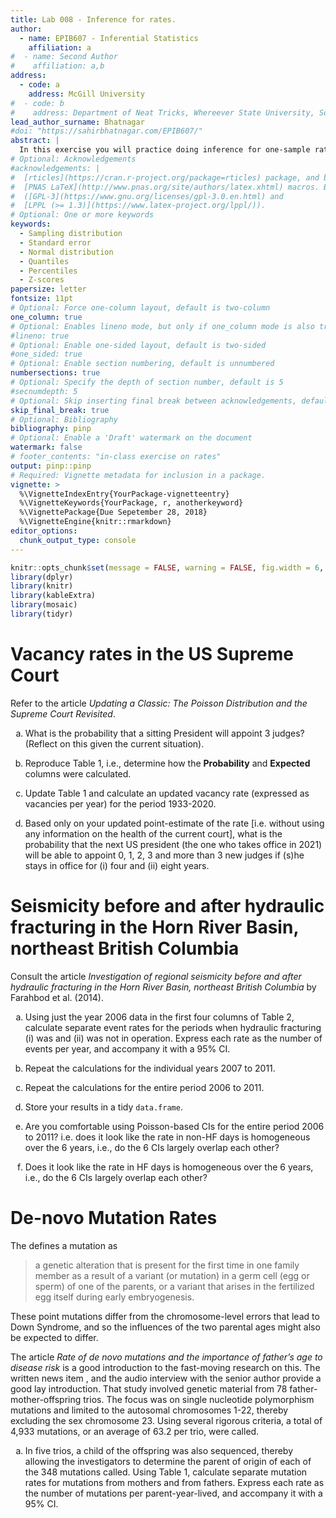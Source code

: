 ```yaml
---
title: Lab 008 - Inference for rates.
author:
  - name: EPIB607 - Inferential Statistics
    affiliation: a
#  - name: Second Author
#    affiliation: a,b
address:
  - code: a
    address: McGill University
#  - code: b
#    address: Department of Neat Tricks, Whereever State University, Someplace, MC, 67890
lead_author_surname: Bhatnagar
#doi: "https://sahirbhatnagar.com/EPIB607/"
abstract: |
  In this exercise you will practice doing inference for one-sample rates. 
# Optional: Acknowledgements
#acknowledgements: |
#  [rticles](https://cran.r-project.org/package=rticles) package, and both packages rely on the
#  [PNAS LaTeX](http://www.pnas.org/site/authors/latex.xhtml) macros. Both these sources are
#  ([GPL-3](https://www.gnu.org/licenses/gpl-3.0.en.html) and
#  [LPPL (>= 1.3)](https://www.latex-project.org/lppl/)).
# Optional: One or more keywords
keywords:
  - Sampling distribution
  - Standard error
  - Normal distribution
  - Quantiles
  - Percentiles
  - Z-scores
papersize: letter
fontsize: 11pt
# Optional: Force one-column layout, default is two-column
one_column: true
# Optional: Enables lineno mode, but only if one_column mode is also true
#lineno: true
# Optional: Enable one-sided layout, default is two-sided
#one_sided: true
# Optional: Enable section numbering, default is unnumbered
numbersections: true
# Optional: Specify the depth of section number, default is 5
#secnumdepth: 5
# Optional: Skip inserting final break between acknowledgements, default is false
skip_final_break: true
# Optional: Bibliography 
bibliography: pinp
# Optional: Enable a 'Draft' watermark on the document
watermark: false
# footer_contents: "in-class exercise on rates"
output: pinp::pinp
# Required: Vignette metadata for inclusion in a package.
vignette: >
  %\VignetteIndexEntry{YourPackage-vignetteentry}
  %\VignetteKeywords{YourPackage, r, anotherkeyword}
  %\VignettePackage{Due Sepetember 28, 2018}
  %\VignetteEngine{knitr::rmarkdown}
editor_options: 
  chunk_output_type: console
---
```



```r
knitr::opts_chunk$set(message = FALSE, warning = FALSE, fig.width = 6, fig.height = 6)
library(dplyr)
library(knitr)
library(kableExtra)
library(mosaic)
library(tidyr)
```


\begin{table}[h]
\begin{center}
\begin{tabular}{|r|rr|rr|rr|}
\hline
$y$ & \multicolumn{2}{c}{95\%} & \multicolumn{2}{c}{90\%} & \multicolumn{2}{c}{80\%} \\
\hline
0 & 0.00 & 3.69 & 0.00 & 3.00 & 0.00 & 2.30 \\
1 & 0.03 & 5.57 & 0.05 & 4.74 & 0.11 & 3.89 \\
2 & 0.24 & 7.22 & 0.36 & 6.30 & 0.53 & 5.32 \\
3 & 0.62 & 8.77 & 0.82 & 7.75 & 1.10 & 6.68 \\
4 & 1.09 & 10.24 & 1.37 & 9.15 & 1.74 & 7.99 \\
& & & & & &  \\
5 & 1.62 & 11.67 & 1.97 & 10.51 & 2.43 & 9.27 \\
6 & 2.20 & 13.06 & 2.61 & 11.84 & 3.15 & 10.53 \\
7 & 2.81 & 14.42 & 3.29 & 13.15 & 3.89 & 11.77 \\
8 & 3.45 & 15.76 & 3.98 & 14.43 & 4.66 & 12.99 \\
9 & 4.12 & 17.08 & 4.70 & 15.71 & 5.43 & 14.21 \\
& & & & & &  \\
10 & 4.80 & 18.39 & 5.43 & 16.96 & 6.22 & 15.41 \\
11 & 5.49 & 19.68 & 6.17 & 18.21 & 7.02 & 16.60 \\
12 & 6.20 & 20.96 & 6.92 & 19.44 & 7.83 & 17.78 \\
13 & 6.92 & 22.23 & 7.69 & 20.67 & 8.65 & 18.96 \\
14 & 7.65 & 23.49 & 8.46 & 21.89 & 9.47 & 20.13 \\
& & & & & &  \\
15 & 8.40 & 24.74 & 9.25 & 23.10 & 10.30 & 21.29 \\
16 & 9.15 & 25.98 & 10.04 & 24.30 & 11.14 & 22.45 \\
17 & 9.90 & 27.22 & 10.83 & 25.50 & 11.98 & 23.61 \\
18 & 10.67 & 28.45 & 11.63 & 26.69 & 12.82 & 24.76 \\
19 & 11.44 & 29.67 & 12.44 & 27.88 & 13.67 & 25.90 \\
& & & & & &  \\
20 & 12.22 & 30.89 & 13.25 & 29.06 & 14.53 & 27.05 \\
21 & 13.00 & 32.10 & 14.07 & 30.24 & 15.38 & 28.18 \\
22 & 13.79 & 33.31 & 14.89 & 31.41 & 16.24 & 29.32 \\
23 & 14.58 & 34.51 & 15.72 & 32.59 & 17.11 & 30.45 \\
24 & 15.38 & 35.71 & 16.55 & 33.75 & 17.97 & 31.58 \\
30 & `r round(qgamma(0.025,30),2)` & `r round(qgamma(0.975,31),2)` & `r round(qgamma(0.05,30),2)` & `r round(qgamma(0.95,31),2)` & `r round(qgamma(0.10,30),2)` & `r round(qgamma(0.90,31),2)`\\
32 & `r round(qgamma(0.025,32),2)` & `r round(qgamma(0.975,33),2)` & `r round(qgamma(0.05,32),2)` & `r round(qgamma(0.95,33),2)` & `r round(qgamma(0.10,32),2)` & `r round(qgamma(0.90,33),2)`\\
33 & `r round(qgamma(0.025,33),2)` & `r round(qgamma(0.975,34),2)` & `r round(qgamma(0.05,33),2)` & `r round(qgamma(0.95,34),2)` & `r round(qgamma(0.10,33),2)` & `r round(qgamma(0.90,34),2)`\\
36 & `r round(qgamma(0.025,36),2)` & `r round(qgamma(0.975,37),2)` & `r round(qgamma(0.05,36),2)` & `r round(qgamma(0.95,37),2)` & `r round(qgamma(0.10,36),2)` & `r round(qgamma(0.90,37),2)`\\
\hline
\end{tabular}
\end{center}
\caption{Poisson based Confidence Intervals}
\end{table}


# Vacancy rates in the US Supreme Court 

Refer to the article _Updating a Classic: The Poisson Distribution and the Supreme Court Revisited_. 

a) What is the probability that a sitting President will appoint 3 judges? (Reflect on this given the current situation). 

b) Reproduce Table 1, i.e., determine how the **Probability** and **Expected** columns were calculated. 

c) Update Table 1 and calculate an updated vacancy rate (expressed as vacancies per year) for the period 1933-2020.

d) Based only on your updated point-estimate of the rate [i.e. without using any information on the health of the current court], what is the probability that the next US president (the one who takes office in 2021) will be able to appoint 0, 1, 2, 3 and more than 3 new judges if (s)he stays in office for (i) four and (ii) eight years. 


# Seismicity before and after hydraulic fracturing in the Horn River Basin, northeast British Columbia 

Consult the article _Investigation of regional seismicity before and after hydraulic fracturing in the Horn River Basin, northeast British Columbia_ by Farahbod et al. (2014). 

a) Using just the year 2006 data in the first four columns of Table 2, calculate separate event rates for the periods when hydraulic fracturing  (i) was and (ii) was not in operation.
Express each rate as the number of events per year, and accompany it with a 95% CI.

b) Repeat the calculations for the individual years 2007 to 2011.

c) Repeat the  calculations for the entire period 2006 to 2011. 

d) Store your results in a tidy `data.frame`.

d) Are you comfortable using Poisson-based CIs for the entire period 2006 to 2011? i.e. does it look like the rate in non-HF days is homogeneous over the 6 years, i.e., do the 6 CIs largely overlap each other?

e) Does it look like the rate in HF days is homogeneous over the 6 years, i.e., do the 6 CIs largely overlap each other?




# De-novo Mutation Rates

The \href{https://www.cancer.gov/publications/dictionaries/genetics-dictionary}
{US NCI Dictionary of Genetics Terms} defines  a \textit{de novo} mutation as 

> a genetic alteration that is present for the first time in one family member as a result of a variant (or mutation) in a germ cell (egg or sperm) of one of the parents, or a variant that arises in the fertilized egg itself during early embryogenesis.

These point mutations differ from the chromosome-level errors that lead to Down Syndrome, and  so the influences of the two parental ages might also be expected to differ. 

The article _Rate of de novo mutations and the importance of father’s age to disease risk_ is a good introduction to the fast-moving research on this. The  written news item \href{http://www.nature.com/news/fathers-bequeath-more-mutations-as-they-age-1.11247}{(Nature News, 2012)},  and the audio interview with the senior author \href{https://www.nature.com/nature/podcast/index-2012-08-23.html}{(Stefansson, 2012)} provide a good lay introduction. That study  involved genetic material from  78 father-mother-offspring trios. The focus was on single nucleotide polymorphism mutations and limited to the autosomal chromosomes 1-22, thereby  excluding the sex chromosome 23. Using several rigorous criteria, a total of 4,933 \textit{de novo} mutations, or an average of 63.2 per trio, were called.





a) In five trios, a child of the offspring was also sequenced, thereby allowing the investigators to  determine the parent of origin of each of the 348 \textit{de novo} mutations called. Using Table 1, calculate separate mutation rates for mutations from mothers and from fathers. Express each rate as the number of mutations per parent-year-lived, and accompany it with a 95% CI.














